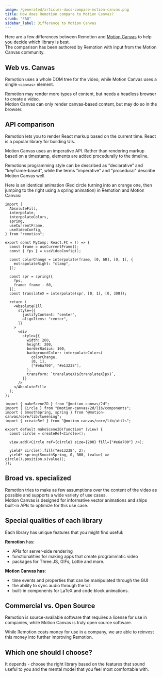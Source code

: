 ```yaml
---
image: /generated/articles-docs-compare-motion-canvas.png
title: How does Remotion compare to Motion Canvas?
crumb: "FAQ"
sidebar_label: Difference to Motion Canvas
---
```


Here are a few differences between Remotion and [Motion Canvas](https://motioncanvas.io/) to help you decide which library is best.  
The comparison has been authored by Remotion with input from the Motion Canvas community.

## Web vs. Canvas

Remotion uses a whole DOM tree for the video, while Motion Canvas uses a single `<canvas>` element.

Remotion may render more types of content, but needs a headless browser to create a video.  
Motion Canvas can only render canvas-based content, but may do so in the browser.

## API comparison

Remotion lets you to render React markup based on the current time. React is a popular library for building UIs.

Motion Canvas uses an imperative API. Rather than rendering markup based on a timestamp, elements are added procedurally to the timeline.

Remotions programming style can be described as "declarative" and "keyframe-based", while the terms "imperative" and "procedural" describe Motion Canvas well.

Here is an identical animation (Red circle turning into an orange one, then jumping to the right using a spring animation) in Remotion and Motion Canvas:

```tsx twoslash title="Remotion Implementation"
import {
  AbsoluteFill,
  interpolate,
  interpolateColors,
  spring,
  useCurrentFrame,
  useVideoConfig,
} from "remotion";

export const MyComp: React.FC = () => {
  const frame = useCurrentFrame();
  const { fps } = useVideoConfig();

  const colorChange = interpolate(frame, [0, 60], [0, 1], {
    extrapolateRight: "clamp",
  });

  const spr = spring({
    fps,
    frame: frame - 60,
  });
  const translateX = interpolate(spr, [0, 1], [0, 300]);

  return (
    <AbsoluteFill
      style={{
        justifyContent: "center",
        alignItems: "center",
      }}
    >
      <div
        style={{
          width: 200,
          height: 200,
          borderRadius: 100,
          backgroundColor: interpolateColors(
            colorChange,
            [0, 1],
            ["#e6a700", "#e13238"],
          ),
          transform: `translateX(${translateX}px)`,
        }}
      />
    </AbsoluteFill>
  );
};
```

```tsx title="Motion Canvas Implementation"
import { makeScene2D } from "@motion-canvas/2d";
import { Circle } from "@motion-canvas/2d/lib/components";
import { SmoothSpring, spring } from "@motion-canvas/core/lib/tweening";
import { createRef } from "@motion-canvas/core/lib/utils";

export default makeScene2D(function* (view) {
  const circle = createRef<Circle>();

  view.add(<Circle ref={circle} size={200} fill={"#e6a700"} />);

  yield* circle().fill("#e13238", 2);
  yield* spring(SmoothSpring, 0, 300, (value) => circle().position.x(value));
});
```

## Broad vs. specialized

Remotion tries to make as few assumptions over the content of the video as possible and supports a wide variety of use cases.  
Motion Canvas is designed for informative vector animations and ships built-in APIs to optimize for this use case.

## Special qualities of each library

Each library has unique features that you might find useful:

**Remotion** has:

- APIs for server-side rendering
- functionalities for making apps that create programmatic video
- packages for Three.JS, GIFs, Lottie and more.

**Motion Canvas has**:

- time events and properties that can be manipulated through the GUI
- the ability to sync audio through the UI
- built-in components for LaTeX and code block animations.

## Commercial vs. Open Source

Remotion is source-available software that requires a license for use in companies, while Motion Canvas is truly open source software.

While Remotion costs money for use in a company, we are able to reinvest this money into further improving Remotion.

## Which one should I choose?

It depends - choose the right library based on the features that sound useful to you and the mental model that you feel most comfortable with.

